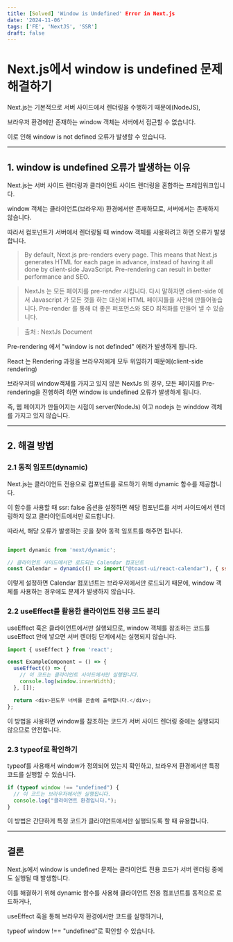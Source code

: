 ```yaml
---
title: [Solved] 'Window is Undefined' Error in Next.js
date: '2024-11-06'
tags: ['FE', 'NextJS', 'SSR']
draft: false
---
```


# Next.js에서 window is undefined 문제 해결하기

Next.js는 기본적으로 서버 사이드에서 렌더링을 수행하기 때문에(NodeJS),

브라우저 환경에만 존재하는 window 객체는 서버에서 접근할 수 없습니다.

이로 인해 window is not defined 오류가 발생할 수 있습니다.

---

## 1. window is undefined 오류가 발생하는 이유

Next.js는 서버 사이드 렌더링과 클라이언트 사이드 렌더링을 혼합하는 프레임워크입니다.

window 객체는 클라이언트(브라우저) 환경에서만 존재하므로, 서버에서는 존재하지 않습니다.

따라서 컴포넌트가 서버에서 렌더링될 때 window 객체를 사용하려고 하면 오류가 발생합니다.

> By default, Next.js pre-renders every page.
This means that Next.js generates HTML for each page in advance, instead of having it all done by client-side JavaScript. 
Pre-rendering can result in better performance and SEO.

>NextJs 는 모든 페이지를 pre-render 시킵니다.
다시 말하자면 client-side 에서 Javascript 가 모든 것을 하는 대신에 HTML 페이지들을 사전에 만들어놓습니다.
Pre-render 를 통해 더 좋은 퍼포먼스와 SEO 최적화를 만들어 낼 수 있습니다.

>출처 : NextJs Document

Pre-rendering 에서 "window is not definded" 에러가 발생하게 됩니다.

React 는 Rendering 과정을 브라우저에게 모두 위임하기 때문에(client-side rendering)

브라우저의 window객체를 가지고 있지 않은 NextJs 의 경우, 모든 페이지를 Pre-rendering을 진행하려 하면 window is undefined 오류가 발생하게 됩니다.

즉, 웹 페이지가 만들어지는 시점이 server(NodeJs) 이고 nodejs 는 winddow 객체를 가지고 있지 않습니다. 

---

## 2. 해결 방법

### 2.1 동적 임포트(dynamic)

Next.js는 클라이언트 전용으로 컴포넌트를 로드하기 위해 dynamic 함수를 제공합니다.

이 함수를 사용할 때 ssr: false 옵션을 설정하면 해당 컴포넌트를 서버 사이드에서 렌더링하지 않고 클라이언트에서만 로드합니다.

따라서, 해당 오류가 발생하는 곳을 찾아 동적 임포트를 해주면 됩니다.
    
``` javascript

import dynamic from 'next/dynamic';    

// 클라이언트 사이드에서만 로드되는 Calendar 컴포넌트
const Calendar = dynamic(() => import("@toast-ui/react-calendar"), { ssr: false });

```

이렇게 설정하면 Calendar 컴포넌트는 브라우저에서만 로드되기 때문에, window 객체를 사용하는 경우에도 문제가 발생하지 않습니다.

### 2.2 useEffect를 활용한 클라이언트 전용 코드 분리

useEffect 훅은 클라이언트에서만 실행되므로, window 객체를 참조하는 코드를 useEffect 안에 넣으면 서버 렌더링 단계에서는 실행되지 않습니다.

```javascript
import { useEffect } from 'react';

const ExampleComponent = () => {
  useEffect(() => {
    // 이 코드는 클라이언트 사이드에서만 실행됩니다.
    console.log(window.innerWidth);
  }, []);

  return <div>윈도우 너비를 콘솔에 출력합니다.</div>;
};
```

이 방법을 사용하면 window를 참조하는 코드가 서버 사이드 렌더링 중에는 실행되지 않으므로 안전합니다.

### 2.3 typeof로 확인하기

typeof를 사용해서 window가 정의되어 있는지 확인하고, 브라우저 환경에서만 특정 코드를 실행할 수 있습니다.

``` javascript
if (typeof window !== "undefined") {
  // 이 코드는 브라우저에서만 실행됩니다.
  console.log("클라이언트 환경입니다.");
}
```
이 방법은 간단하게 특정 코드가 클라이언트에서만 실행되도록 할 때 유용합니다.

--- 

## 결론

Next.js에서 window is undefined 문제는 클라이언트 전용 코드가 서버 렌더링 중에도 실행될 때 발생합니다.

이를 해결하기 위해 dynamic 함수를 사용해 클라이언트 전용 컴포넌트를 동적으로 로드하거나,

useEffect 훅을 통해 브라우저 환경에서만 코드를 실행하거나,

typeof window !== "undefined"로 확인할 수 있습니다.


